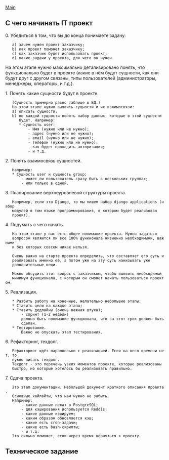 [[/index|Main]]

== С чего начинать IT проект ==

0. Убедиться в том, что вы до конца понимаете задачу:
    a) зачем нужен проект заказчику;
    b) как проект поможет заказчику;
    c) как заказчик будет использовать проект;
    d) какие задачи у проекта, для чего он нужен.

На этом этапе нужно максимально детализировано понять, что функционально будет
в проекте (какие в нём будут сущности, как они будут друг с другом связаны,
типы пользователей (администраторы, менеджеры, операторы, и
т.д.).

1. Понять какие сущности будут в проекте.
    (Сущность примерно равно таблице в БД.)
    На этом этапе нужно выявить сущности и их взяимосвязи:
    a) описать сущности;
    b) по каждой сущности понять набор данных, которые в этой сущности
       будет. Например:
       * Сущность user:
           - Имя (нужно или не нужно);
           - адрес (нужно или не нужно);
           - email (нужно или не нужно);
           - телефон (нужно или не нужно);
           - как будет проходить авторизация;
           - и т.д.

2. Понять взаимосвязь сущностей.
    Например:
    * Сущность user и сущность group:
        - может ли пользователь сразу быть в нескольких группах;
        - или только в одной.

3. Планирование верхнеуровневой структуры проекта.
    Например, если это Django, то мы пишем набор django applications (набор
    модулей в том языке программирования, в котором будет реализован
    проект).

4. Подумать с чего начать.
    На этом этапе у нас есть общее понимание проекта. Нужно задаться
    вопросом являются ли все 100% функионала жизненно необходимыми, важными
    и без которых совсем никак нельзя.

    Очень важно на старте проекта определить, что составляет его суть и
    реализовать именно её, а потом уже на эту суть нанизывать уже
    дополнительные вещи.

    Можно обсудить этот вопрос с заказчиком, чтобы выявить необходимый
    минимум функционала, с которым он сможет начать пользоваться проектом.

5. Реализация.
    * Разбить работу на конечные, желательно небольшие этапы;
    * Ставить цели на каждые этапы;
    * Ставить дедлайны (очень важная штука);
        - спринт (1-2 недели)
        должно быть понимание функционала, что за этот срок должен быть
        сделан.
    * Тестирование.
        Важно не опускать этап тестирования.

6. Рефакторинг, техдолг.
    Рефакторинг идёт параллельно с реализацией. Если на него времени нет, то
    нужно писать техдолг.
    Техдолг - это перечень узких моментов проекте, которые реализованы
    быстро, но которые хотелось бы реализовать правильно.

7. Сдача проекта.
    Это этап документации. Небольшой документ краткого описания проекта.
    Основные хайлайты, что нам нужно не забыть. 
    Например:
        - какие данные лежат в PostgreSQL;
        - для кэширования используется Reddis;
        - какие данные кэшируем;
        - каким образом обновляется кэш;
        - какие есть cron-задачи;
        - какие есть bash-скрипты;
        - и т.д.
    Это сильно поможет, если через время вернуться к проекту.

== Техническое задание ==
